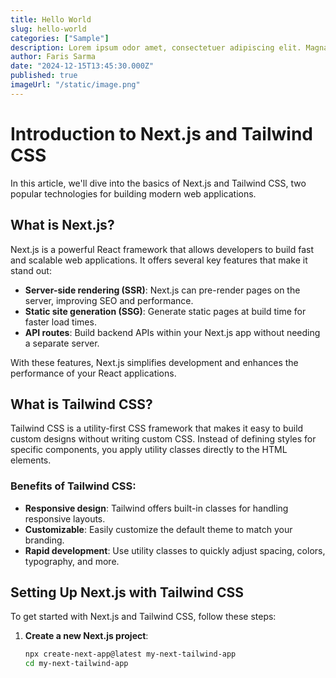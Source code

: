 ```yaml
---
title: Hello World
slug: hello-world
categories: ["Sample"]
description: Lorem ipsum odor amet, consectetuer adipiscing elit. Magna curae enim nunc metus ultricies aptent aenean placerat.
author: Faris Sarma
date: "2024-12-15T13:45:30.000Z"
published: true
imageUrl: "/static/image.png"
---
```


# Introduction to Next.js and Tailwind CSS

In this article, we'll dive into the basics of Next.js and Tailwind CSS, two popular technologies for building modern web applications.

## What is Next.js?

Next.js is a powerful React framework that allows developers to build fast and scalable web applications. It offers several key features that make it stand out:

- **Server-side rendering (SSR)**: Next.js can pre-render pages on the server, improving SEO and performance.
- **Static site generation (SSG)**: Generate static pages at build time for faster load times.
- **API routes**: Build backend APIs within your Next.js app without needing a separate server.

With these features, Next.js simplifies development and enhances the performance of your React applications.

## What is Tailwind CSS?

Tailwind CSS is a utility-first CSS framework that makes it easy to build custom designs without writing custom CSS. Instead of defining styles for specific components, you apply utility classes directly to the HTML elements.

### Benefits of Tailwind CSS:

- **Responsive design**: Tailwind offers built-in classes for handling responsive layouts.
- **Customizable**: Easily customize the default theme to match your branding.
- **Rapid development**: Use utility classes to quickly adjust spacing, colors, typography, and more.

## Setting Up Next.js with Tailwind CSS

To get started with Next.js and Tailwind CSS, follow these steps:

1. **Create a new Next.js project**:
   ```bash
   npx create-next-app@latest my-next-tailwind-app
   cd my-next-tailwind-app
